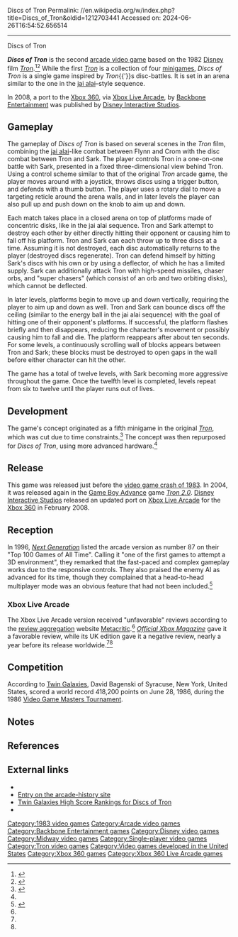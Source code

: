 Discs of Tron
Permalink: //en.wikipedia.org/w/index.php?title=Discs_of_Tron&oldid=1212703441
Accessed on: 2024-06-26T16:54:52.656514



------
Discs of Tron
{{Short description|1983 video game}}
{{Infobox video game
|title = Discs of Tron
|image = Discs of Tron Flyer.png
|caption = North American arcade flyer
|developer = [[Midway Games|Bally Midway]]{{efn|Ported to Xbox 360 and developed by [[Backbone Entertainment]].}}
|publisher = Bally Midway{{efn|Published by [[Disney Interactive Studios]] on Xbox 360.}}
|designer = Robert Dinnerman
|artist = Brian Colin
|release = '''September 1983:''' Arcade<ref name="CB">{{cite magazine |title=Manufacturers Equipment |magazine=[[Cash Box]] |date=February 2, 1985 |page=42 |url=https://www.worldradiohistory.com/Archive-All-Music/Cash-Box/80s/1985/CB-1985-02-02.pdf#page=42}}</ref><br />'''February 13, 2008:''' Xbox
|genre = [[Action game|Action]]
|modes = [[Single-player video game|Single-player]]
|arcade system = Bally Midway MCR-III
|platforms = [[Arcade video game|Arcade]], [[Xbox 360]]
}}

'''''Discs of Tron''''' is the second [[arcade video game]] based on the 1982 [[Walt Disney Pictures|Disney]] film ''[[Tron]]''.<ref>{{cite web |url=https://archive.org/details/arcade_dotron |title=Discs of Tron : Bally Midway |website=[[Internet Archive]]|year=1983 }}</ref><ref>{{cite web |url=https://www.arcade-museum.com/game_detail.php?game_id=7594 |title=Discs Of Tron |website=[[Killer List of Videogames]]}}</ref> While the first ''[[Tron (video game)|Tron]]'' is a collection of four [[minigame]]s, ''Discs of Tron'' is a single game inspired by ''Tron''{{'}}s disc-battles. It is set in an arena similar to the one in the [[jai alai]]–style sequence.

In 2008, a port to the [[Xbox 360]], via [[Xbox Live Arcade]], by [[Backbone Entertainment]] was published by [[Disney Interactive Studios]].

==Gameplay==
The gameplay of ''Discs of Tron'' is based on several scenes in the ''Tron'' film, combining the [[jai alai]]-like combat between Flynn and Crom with the disc combat between Tron and Sark. The player controls Tron in a one-on-one battle with Sark, presented in a fixed three-dimensional view behind Tron. Using a control scheme similar to that of the original ''Tron'' arcade game, the player moves around with a joystick, throws discs using a trigger button, and defends with a thumb button. The player uses a rotary dial to move a targeting reticle around the arena walls, and in later levels the player can also pull up and push down on the knob to aim up and down.

Each match takes place in a closed arena on top of platforms made of concentric disks, like in the jai alai sequence. Tron and Sark attempt to destroy each other by either directly hitting their opponent or causing him to fall off his platform. Tron and Sark can each throw up to three discs at a time. Assuming it is not destroyed, each disc automatically returns to the player (destroyed discs regenerate). Tron can defend himself by hitting Sark's discs with his own or by using a deflector, of which he has a limited supply. Sark can additionally attack Tron with high-speed missiles, chaser orbs, and "super chasers" (which consist of an orb and two orbiting disks), which cannot be deflected.

In later levels, platforms begin to move up and down vertically, requiring the player to aim up and down as well. Tron and Sark can bounce discs off the ceiling (similar to the energy ball in the jai alai sequence) with the goal of hitting one of their opponent's platforms. If successful, the platform flashes briefly and then disappears, reducing the character's movement or possibly causing him to fall and die. The platform reappears after about ten seconds. For some levels, a continuously scrolling wall of blocks appears between Tron and Sark; these blocks must be destroyed to open gaps in the wall before either character can hit the other.

The game has a total of twelve levels, with Sark becoming more aggressive throughout the game. Once the twelfth level is completed, levels repeat from six to twelve until the player runs out of lives.

==Development==
The game's concept originated as a fifth minigame in the original ''[[Tron (video game)|Tron]]'', which was cut due to time constraints.<ref name=EGM103>{{cite magazine |author=EGM staff |url=https://archive.org/details/ElectronicGamingMonthly103/page/n93/mode/2up |title=The Tron Competition |magazine=[[Electronic Gaming Monthly]] |publisher=[[Ziff Davis]] |issue=103 |date=February 1998 |page=90 |access-date=November 9, 2022}}</ref> The concept was then repurposed for ''Discs of Tron'', using more advanced hardware.<ref name=EGM103/>

==Release==
This game was released just before the [[video game crash of 1983]]. In 2004, it was released again in the [[Game Boy Advance]] game ''[[Tron 2.0]]''. [[Disney Interactive Studios]] released an updated port on [[Xbox Live Arcade]] for the [[Xbox 360]] in February 2008.

==Reception==
In 1996, ''[[Next Generation (magazine)|Next Generation]]'' listed the arcade version as number 87 on their "Top 100 Games of All Time". Calling it "one of the first games to attempt a 3D environment", they remarked that the fast-paced and complex gameplay works due to the responsive controls. They also praised the enemy AI as advanced for its time, though they complained that a head-to-head multiplayer mode was an obvious feature that had not been included.<ref>{{cite magazine |url=https://archive.org/details/NEXT_Generation_21/page/n41/mode/2up |title=Top 100 Games of All Time (#87) |magazine=[[Next Generation (magazine)|Next Generation]] |publisher=[[Imagine Media]] |issue=21 |date=September 1996 |pages=39, 43 |access-date=November 9, 2022}}</ref>

===Xbox Live Arcade===
{{Video game reviews
| MC = 44/100<ref name=MC>{{cite web |url=https://www.metacritic.com/game/discs-of-tron/critic-reviews/?platform=xbox-360 |title=Discs of Tron for Xbox 360 Reviews |website=[[Metacritic]] |publisher=[[Fandom (website)|Fandom]] |access-date=November 9, 2022}}</ref>
| EuroG = 5/10<ref>{{cite web |last=Parkin |first=Simon |date=February 13, 2008 |url=https://www.eurogamer.net/xbox-live-arcade-roundup-review?page=2 |title=Xbox Live Arcade Roundup (Page 2) |website=[[Eurogamer]] |publisher=[[Gamer Network]] |access-date=November 9, 2022}}</ref>
| GSpot = 4.5/10<ref>{{cite web |last=Francis |first=Don |date=February 14, 2008 |url=https://www.gamespot.com/reviews/discs-of-tron-review/1900-6186076/ |title=Discs of Tron Review (X360) |website=[[GameSpot]] |publisher=Fandom |access-date=November 9, 2022}}</ref>
| GRadar = {{Rating|2|5}}<ref>{{cite web |last=Sewart |first=Greg |date=February 15, 2008 |url=https://www.gamesradar.com/discs-of-tron-xbox-live-arcade-review/ |title=Discs of Tron - Xbox Live Arcade review |website=[[GamesRadar+]] |publisher=[[Future plc]] |access-date=November 9, 2022}}</ref>
| GameZone = 2.9/10<ref>{{cite web |last=David |first=Mike |date=February 21, 2008 |url=https://www.gamezone.com/reviews/discs_of_tron_360_review/ |title=Discs Of Tron - 360 - Review |website=GameZone |archive-url=https://web.archive.org/web/20081006162504/http://xbox360.gamezone.com/gzreviews/r32462.htm |archive-date=October 6, 2008 |url-status=live |access-date=November 9, 2022}}</ref>
| IGN = 3/10<ref>{{cite web |last=Goldstein |first=Hilary |date=February 11, 2008 |url=https://www.ign.com/articles/2008/02/12/discs-of-tron-review |title=Discs of Tron Review |website=[[IGN]] |publisher=Ziff Davis |access-date=November 9, 2022}}</ref>
| OXMUK = 2/10<ref name=OXMUK>{{cite magazine |title=Review: Discs of Tron |magazine=[[Official Xbox Magazine|Official Xbox Magazine UK]] |publisher=Future plc |date=August 2007 |page=103}}</ref>
| OXM = 8/10<ref name=OXM>{{cite magazine |title=Discs of Tron |magazine=[[Official Xbox Magazine]] |publisher=[[Future US]] |date=July 2007 |page=79}}</ref>
| TX = 3/10<ref>{{cite web |last=Chapman |first=Davis |date=February 12, 2008 |url=http://reviews.teamxbox.com/xbox-360/1469/Discs-of-Tron/p1/ |title=Discs of Tron Review (Xbox 360) |website=[[TeamXbox]] |publisher=IGN Entertainment |archive-url=https://web.archive.org/web/20110113032631/http://reviews.teamxbox.com/xbox-360/1469/Discs-of-Tron/p1/ |archive-date=January 13, 2011 |url-status=dead |access-date=November 9, 2022}}</ref>
}}

The Xbox Live Arcade version received "unfavorable" reviews according to the [[Review aggregator|review aggregation]] website [[Metacritic]].<ref name=MC/> ''[[Official Xbox Magazine]]'' gave it a favorable review, while its UK edition gave it a negative review, nearly a year before its release worldwide.<ref name=OXMUK/><ref name=OXM/>

{{clear}}

==Competition==
According to [[Twin Galaxies]], David Bagenski of Syracuse, New York, United States, scored a world record 418,200 points on June 28, 1986, during the 1986 [[Video Game Masters Tournament]].{{citation needed|date=August 2016}}

==Notes==
{{notelist}}

==References==
{{reflist}}

==External links==
* {{KLOV game|id=7594}}
* [http://www.arcade-history.com/index.php?page=detail&id=646 Entry on the arcade-history site]
* [https://web.archive.org/web/20100102131856/http://twingalaxies.com/index.aspx?c=22 Twin Galaxies High Score Rankings for Discs of Tron]
* {{moby game|id=/discs-of-tron}}

{{Tron}}

[[Category:1983 video games]]
[[Category:Arcade video games]]
[[Category:Backbone Entertainment games]]
[[Category:Disney video games]]
[[Category:Midway video games]]
[[Category:Single-player video games]]
[[Category:Tron video games]]
[[Category:Video games developed in the United States]]
[[Category:Xbox 360 games]]
[[Category:Xbox 360 Live Arcade games]]